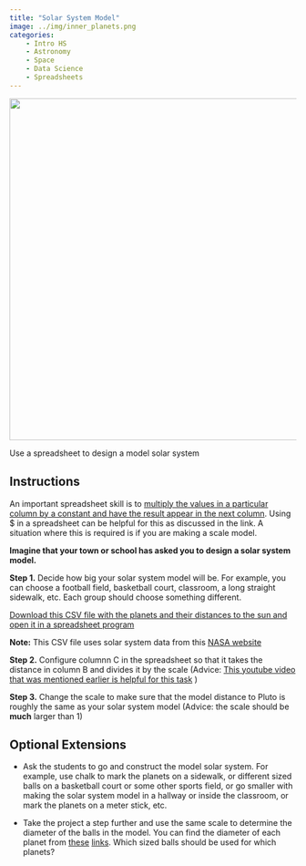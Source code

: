 ```yaml
---
title: "Solar System Model"
image: ../img/inner_planets.png
categories:
    - Intro HS
    - Astronomy
    - Space
    - Data Science
    - Spreadsheets
---
```


![](../img/solar_system_wide.jpg){width=600 fig-align=center}

Use a spreadsheet to design a model solar system

## Instructions

An important spreadsheet skill is to [multiply the values in a particular column by a constant and have the result appear in the next column](https://www.youtube.com/watch?v=HRzfHcgDvyk). Using $ in a spreadsheet can be helpful for this as discussed in the link.  A situation where this is required is if you are making a scale model.

<b>Imagine that your town or school has asked you to design a solar system model.</b>

<b>Step 1.</b> Decide how big your solar system model will be. For example, you can choose a football field, basketball court, classroom, a long straight sidewalk, etc. Each group should choose something different.

[Download this CSV file with the planets and their distances to the sun and open it in a spreadsheet program](../solar_system.csv)

<b>Note:</b> This CSV file uses solar system data from this [NASA website](https://nssdc.gsfc.nasa.gov/planetary/factsheet/planet_table_ratio.html)

<b>Step 2.</b> Configure columnn C in the spreadsheet so that it takes the distance in column B and divides it by the scale (Advice: [This youtube video that was mentioned earlier is helpful for this task](https://www.youtube.com/watch?v=HRzfHcgDvyk) )

<b>Step 3.</b> Change the scale to make sure that the model distance to Pluto is roughly the same as your solar system model (Advice: the scale should be <b>much</b> larger than 1)

## Optional Extensions

* Ask the students to go and construct the model solar system. For example, use chalk to mark the planets on a sidewalk, or different sized balls on a basketball court or some other sports field, or go smaller with making the  solar system model in a hallway or inside the classroom, or mark the planets on a meter stick, etc.

* Take the project a step further and use the same scale to determine the diameter of the balls in the model. You can find the diameter of each planet from [these](https://nssdc.gsfc.nasa.gov/planetary/factsheet/)  [links](https://nssdc.gsfc.nasa.gov/planetary/factsheet/planet_table_ratio.html). Which sized balls should be used for which planets? 

